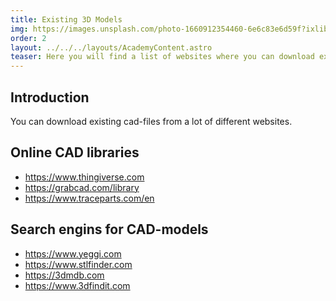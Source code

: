 ```yaml
---
title: Existing 3D Models
img: https://images.unsplash.com/photo-1660912354460-6e6c83e6d59f?ixlib=rb-4.0.3&ixid=MnwxMjA3fDB8MHxwaG90by1wYWdlfHx8fGVufDB8fHx8&auto=format&fit=crop&w=1964&q=80
order: 2
layout: ../../../layouts/AcademyContent.astro
teaser: Here you will find a list of websites where you can download existing 3D files.
---
```


## Introduction

You can download existing cad-files from a lot of different websites.

## Online CAD libraries

- https://www.thingiverse.com
- https://grabcad.com/library
- https://www.traceparts.com/en

## Search engins for CAD-models

- https://www.yeggi.com
- https://www.stlfinder.com
- https://3dmdb.com
- https://www.3dfindit.com